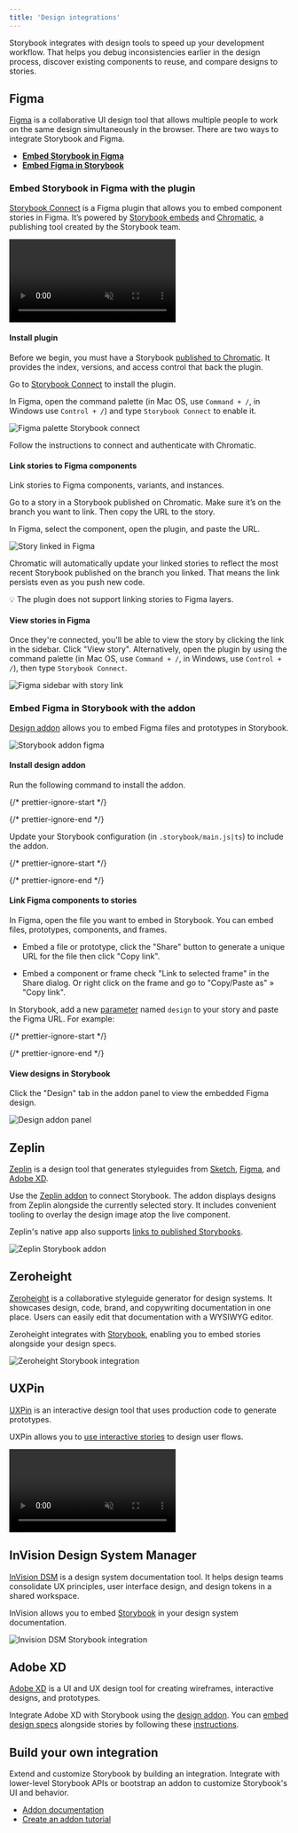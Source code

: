 ```yaml
---
title: 'Design integrations'
---
```


Storybook integrates with design tools to speed up your development workflow. That helps you debug inconsistencies earlier in the design process, discover existing components to reuse, and compare designs to stories.

## Figma

[Figma](https://www.figma.com/) is a collaborative UI design tool that allows multiple people to work on the same design simultaneously in the browser. There are two ways to integrate Storybook and Figma.

* [**Embed Storybook in Figma**](#embed-storybook-in-figma-with-the-plugin)
* [**Embed Figma in Storybook**](#embed-figma-in-storybook-with-the-addon)

### Embed Storybook in Figma with the plugin

[Storybook Connect](https://www.figma.com/community/plugin/1056265616080331589/Storybook-Connect) is a Figma plugin that allows you to embed component stories in Figma. It’s powered by [Storybook embeds](./embed.mdx) and [Chromatic](https://www.chromatic.com/?utm_source=storybook_website\&utm_medium=link\&utm_campaign=storybook), a publishing tool created by the Storybook team.

<video autoPlay muted playsInline loop>
  <source src="figma-plugin-open-story.mp4" type="video/mp4" />
</video>

#### Install plugin

Before we begin, you must have a Storybook [published to Chromatic](./publish-storybook.mdx#publish-storybook-with-chromatic). It provides the index, versions, and access control that back the plugin.

Go to [Storybook Connect](https://www.figma.com/community/plugin/1056265616080331589/Storybook-Connect) to install the plugin.

In Figma, open the command palette (in Mac OS, use `Command + /`, in Windows use `Control + /`) and type `Storybook Connect` to enable it.

![Figma palette Storybook connect](../_assets/sharing/figma-plugin-open-in-figma.png)

Follow the instructions to connect and authenticate with Chromatic.

#### Link stories to Figma components

Link stories to Figma components, variants, and instances.

Go to a story in a Storybook published on Chromatic. Make sure it’s on the branch you want to link. Then copy the URL to the story.

In Figma, select the component, open the plugin, and paste the URL.

![Story linked in Figma](../_assets/sharing/figma-plugin-paste-url.png)

Chromatic will automatically update your linked stories to reflect the most recent Storybook published on the branch you linked. That means the link persists even as you push new code.

<div class="aside">
  💡 The plugin does not support linking stories to Figma layers.
</div>

#### View stories in Figma

Once they're connected, you'll be able to view the story by clicking the link in the sidebar. Click "View story". Alternatively, open the plugin by using the command palette (in Mac OS, use `Command + /`, in Windows, use `Control + /`), then type `Storybook Connect`.

![Figma sidebar with story link](../_assets/sharing/figma-plugin-sidebar.png)

### Embed Figma in Storybook with the addon

[Design addon](https://storybook.js.org/addons/storybook-addon-designs) allows you to embed Figma files and prototypes in Storybook.

![Storybook addon figma](../_assets/sharing/storybook-figma-addon.png)

#### Install design addon

Run the following command to install the addon.

{/* prettier-ignore-start */}

<CodeSnippets path="storybook-figma-addon-install.md" />

{/* prettier-ignore-end */}

Update your Storybook configuration (in `.storybook/main.js|ts`) to include the addon.

{/* prettier-ignore-start */}

<CodeSnippets path="storybook-main-figma-addon-register.md" />

{/* prettier-ignore-end */}

#### Link Figma components to stories

In Figma, open the file you want to embed in Storybook. You can embed files, prototypes, components, and frames.

* Embed a file or prototype, click the "Share" button to generate a unique URL for the file then click "Copy link".

* Embed a component or frame check "Link to selected frame" in the Share dialog. Or right click on the frame and go to "Copy/Paste as" » "Copy link".

In Storybook, add a new [parameter](../writing-stories/parameters.mdx) named `design` to your story and paste the Figma URL. For example:

{/* prettier-ignore-start */}

<CodeSnippets path="component-story-figma-integration.md" />

{/* prettier-ignore-end */}

#### View designs in Storybook

Click the "Design" tab in the addon panel to view the embedded Figma design.

![Design addon panel](../_assets/sharing/design-addon-panel.png)

## Zeplin

[Zeplin](https://zeplin.io/) is a design tool that generates styleguides from [Sketch](https://www.sketch.com/), [Figma](https://www.figma.com/), and [Adobe XD](https://www.adobe.com/products/xd.html).

Use the [Zeplin addon](https://storybook.js.org/addons/storybook-zeplin) to connect Storybook. The addon displays designs from Zeplin alongside the currently selected story. It includes convenient tooling to overlay the design image atop the live component.

Zeplin's native app also supports [links to published Storybooks](https://support.zeplin.io/en/articles/5674596-connecting-your-storybook-instance-with-zeplin).

![Zeplin Storybook addon](../_assets/sharing/storybook-zeplin-addon.png)

## Zeroheight

[Zeroheight](https://zeroheight.com/) is a collaborative styleguide generator for design systems. It showcases design, code, brand, and copywriting documentation in one place. Users can easily edit that documentation with a WYSIWYG editor.

Zeroheight integrates with [Storybook](https://zeroheight.com/3xlwst8/p/507ba7-storybook), enabling you to embed stories alongside your design specs.

![Zeroheight Storybook integration](../_assets/sharing/storybook-zeroheight.gif)

## UXPin

[UXPin](https://www.uxpin.com/) is an interactive design tool that uses production code to generate prototypes.

UXPin allows you to [use interactive stories](https://www.uxpin.com/docs/merge/storybook-integration/) to design user flows.

<video autoPlay muted playsInline loop>
  <source src="storybook-uxpin.mp4" type="video/mp4" />
</video>

## InVision Design System Manager

[InVision DSM](https://www.invisionapp.com/design-system-manager) is a design system documentation tool. It helps design teams consolidate UX principles, user interface design, and design tokens in a shared workspace.

InVision allows you to embed [Storybook](https://support.invisionapp.com/hc/en-us/articles/360028388192-Publishing-Storybook-to-DSM) in your design system documentation.

![Invision DSM Storybook integration](../_assets/sharing/storybook-invision-dsm.gif)

## Adobe XD

[Adobe XD](https://www.adobe.com/products/xd.html) is a UI and UX design tool for creating wireframes, interactive designs, and prototypes.

Integrate Adobe XD with Storybook using the [design addon](https://storybook.js.org/addons/storybook-addon-designs/). You can [embed design specs](https://helpx.adobe.com/xd/help/publish-design-specs.html) alongside stories by following these [instructions](https://pocka.github.io/storybook-addon-designs/?path=/story/docs-iframe-readme--page).

## Build your own integration

Extend and customize Storybook by building an integration. Integrate with lower-level Storybook APIs or bootstrap an addon to customize Storybook's UI and behavior.

* [Addon documentation](../addons/introduction.mdx)
* [Create an addon tutorial](https://storybook.js.org/tutorials/create-an-addon/)
